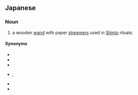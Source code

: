 ==Japanese==
{{ja-kanjitab|おお|ぬさ|yomi=k}}

===Noun===
{{ja-noun|おおぬさ}}

# a wooden [[wand]] with paper [[streamers]] used in [[Shinto]] rituals.

====Synonyms====
* {{ja-r|祓串|はらえぐし}}
* {{ja-r|幣束|へいそく}}
* {{ja-r|幣|ぬさ}}
* {{ja-r|御幣|ごへい}}, {{ja-r|御幣|おんべい}}
* {{ja-r|笏|しゃく}}
* {{ja-r|手板|ていた}}